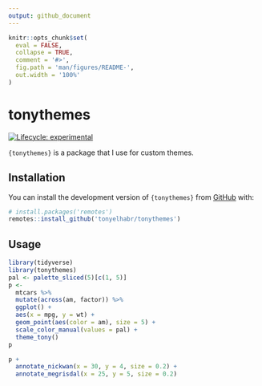 ```yaml
---
output: github_document
---
```


<!-- README.md is generated from README.Rmd. Please edit that file -->

```r
knitr::opts_chunk$set(
  eval = FALSE,
  collapse = TRUE,
  comment = '#>',
  fig.path = 'man/figures/README-',
  out.width = '100%'
)
```

# tonythemes

<!-- badges: start -->

[![Lifecycle: experimental](https://img.shields.io/badge/lifecycle-experimental-orange.svg?style=flat-square)](https://lifecycle.r-lib.org/articles/stages.html#experimental)

<!-- badges: end -->

`{tonythemes}` is a package that I use for custom themes.

## Installation

You can install the development version of `{tonythemes}` from [GitHub](https://github.com/) with:

```r
# install.packages('remotes')
remotes::install_github('tonyelhabr/tonythemes')
```

## Usage

```r
library(tidyverse)
library(tonythemes)
pal <- palette_sliced(5)[c(1, 5)]
p <-
  mtcars %>%
  mutate(across(am, factor)) %>%
  ggplot() +
  aes(x = mpg, y = wt) +
  geom_point(aes(color = am), size = 5) +
  scale_color_manual(values = pal) +
  theme_tony()
p
```

```r
p +
  annotate_nickwan(x = 30, y = 4, size = 0.2) +
  annotate_megrisdal(x = 25, y = 5, size = 0.2)
```
